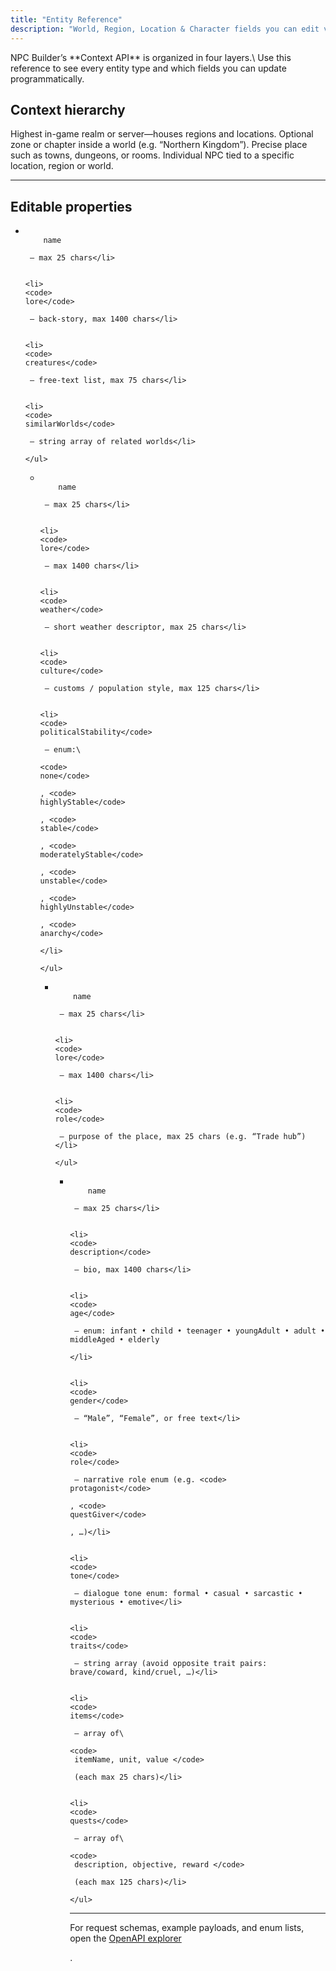 ```yaml
---
title: "Entity Reference"
description: "World, Region, Location & Character fields you can edit via the Context API"
---
```


<Info>
  NPC Builder’s **Context API** is organized in four layers.\
  Use this reference to see every entity type and which fields you can update programmatically.
</Info>

## Context hierarchy

<Columns cols={2}>
  <Card title="World" icon="globe">
    Highest in-game realm or server—houses regions and locations.
  </Card>
  <Card title="Region" icon="map">
    Optional zone or chapter inside a world (e.g. “Northern Kingdom”).
  </Card>
  <Card title="Location" icon="map-pin">
    Precise place such as towns, dungeons, or rooms.
  </Card>
  <Card title="Character" icon="user">
    Individual NPC tied to a specific location, region or world.
  </Card>
</Columns>

---

## Editable properties

<Tabs>
  <Tab title="World">
    <ul>
    <li>
    <code>
    name</code>

     – max 25 chars</li>

    
    <li>
    <code>
    lore</code>

     – back-story, max 1400 chars</li>

    
    <li>
    <code>
    creatures</code>

     – free-text list, max 75 chars</li>

    
    <li>
    <code>
    similarWorlds</code>

     – string array of related worlds</li>

    </ul>
  </Tab>
  <Tab title="Region">
    <ul>
    <li>
    <code>
    name</code>

     – max 25 chars</li>

    
    <li>
    <code>
    lore</code>

     – max 1400 chars</li>

    
    <li>
    <code>
    weather</code>

     – short weather descriptor, max 25 chars</li>

    
    <li>
    <code>
    culture</code>

     – customs / population style, max 125 chars</li>

    
    <li>
    <code>
    politicalStability</code>

     – enum:\
    
    <code>
    none</code>

    , <code>
    highlyStable</code>

    , <code>
    stable</code>

    , <code>
    moderatelyStable</code>

    , <code>
    unstable</code>

    , <code>
    highlyUnstable</code>

    , <code>
    anarchy</code>

    </li>

    </ul>
  </Tab>
  <Tab title="Location">
    <ul>
    <li>
    <code>
    name</code>

     – max 25 chars</li>

    
    <li>
    <code>
    lore</code>

     – max 1400 chars</li>

    
    <li>
    <code>
    role</code>

     – purpose of the place, max 25 chars (e.g. “Trade hub”)</li>

    </ul>
  </Tab>
  <Tab title="Character">
    <ul>
    <li>
    <code>
    name</code>

     – max 25 chars</li>

    
    <li>
    <code>
    description</code>

     – bio, max 1400 chars</li>

    
    <li>
    <code>
    age</code>

     – enum: infant • child • teenager • youngAdult • adult • middleAged • elderly

    </li>

    
    <li>
    <code>
    gender</code>

     – “Male”, “Female”, or free text</li>

    
    <li>
    <code>
    role</code>

     – narrative role enum (e.g. <code>
    protagonist</code>

    , <code>
    questGiver</code>

    , …)</li>

    
    <li>
    <code>
    tone</code>

     – dialogue tone enum: formal • casual • sarcastic • mysterious • emotive</li>

    
    <li>
    <code>
    traits</code>

     – string array (avoid opposite trait pairs: brave/coward, kind/cruel, …)</li>

    
    <li>
    <code>
    items</code>

     – array of\
    
    <code>
     itemName, unit, value </code>

     (each max 25 chars)</li>

    
    <li>
    <code>
    quests</code>

     – array of\
    
    <code>
     description, objective, reward </code>

     (each max 125 chars)</li>

    </ul>
  </Tab>
</Tabs>

---

<Tip>
  For request schemas, example payloads, and enum lists, open the <a href="/api-reference/introduction">
  OpenAPI explorer</a>

  .
</Tip>
